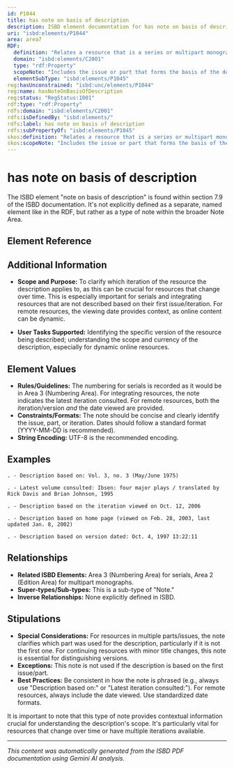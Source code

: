 ```yaml
---
id: P1044
title: has note on basis of description
description: ISBD element documentation for has note on basis of description
uri: "isbd:elements/P1044"
area: area7
RDF:
  definition: "Relates a resource that is a series or multipart monograph to a note on the issue, part, iteration, etc., that forms that basis of its description."
  domain: "isbd:elements/C2001"
  type: "rdf:Property"
  scopeNote: "Includes the issue or part that forms the basis of the description if the description of a serial or multipart monographic resource is not based on the first issue or part published. Includes the earliest analytic consulted and its date of publication, production, distribution, etc. if a description is made for an unnumbered monographic series itself. Includes the analytic and its date of publication if other analytics also have been consulted and the latest analytic can be identified. Includes the latest iteration consulted in preparing the description if the description is not based on the first iteration of an integrating resource. Includes the issue or iteration that forms the basis of the description of a remote-access electronic resource, along with the date on which it was viewed."
  elementSubType: "isbd:elements/P1045"
reg:hasUnconstrained: "isbd:unc/elements/P1044"
reg:name: hasNoteOnBasisOfDescription
reg:status: "RegStatus:1001"
rdf:type: "rdf:Property"
rdfs:domain: "isbd:elements/C2001"
rdfs:isDefinedBy: "isbd:elements/"
rdfs:label: has note on basis of description
rdfs:subPropertyOf: "isbd:elements/P1045"
skos:definition: "Relates a resource that is a series or multipart monograph to a note on the issue, part, iteration, etc., that forms that basis of its description."
skos:scopeNote: "Includes the issue or part that forms the basis of the description if the description of a serial or multipart monographic resource is not based on the first issue or part published. Includes the earliest analytic consulted and its date of publication, production, distribution, etc. if a description is made for an unnumbered monographic series itself. Includes the analytic and its date of publication if other analytics also have been consulted and the latest analytic can be identified. Includes the latest iteration consulted in preparing the description if the description is not based on the first iteration of an integrating resource. Includes the issue or iteration that forms the basis of the description of a remote-access electronic resource, along with the date on which it was viewed."
---
```

# has note on basis of description

The ISBD element "note on basis of description" is found within section 7.9 of the ISBD documentation. It's not explicitly defined as a separate, named element like in the RDF, but rather as a type of note within the broader Note Area.

## Element Reference


<ElementReference frontMatter={frontMatter} />

## Additional Information

- **Scope and Purpose:**  To clarify which iteration of the resource the description applies to, as this can be crucial for resources that change over time. This is especially important for serials and integrating resources that are not described based on their first issue/iteration. For remote resources, the viewing date provides context, as online content can be dynamic.

- **User Tasks Supported:** Identifying the specific version of the resource being described; understanding the scope and currency of the description, especially for dynamic online resources.

## Element Values

- **Rules/Guidelines:** The numbering for serials is recorded as it would be in Area 3 (Numbering Area).  For integrating resources, the note indicates the latest iteration consulted.  For remote resources, both the iteration/version *and* the date viewed are provided.
- **Constraints/Formats:** The note should be concise and clearly identify the issue, part, or iteration.  Dates should follow a standard format (YYYY-MM-DD is recommended).
- **String Encoding:**  UTF-8 is the recommended encoding.

## Examples

```
. - Description based on: Vol. 3, no. 3 (May/June 1975)
```

```
. - Latest volume consulted: Ibsen: four major plays / translated by Rick Davis and Brian Johnson, 1995
```

```
. - Description based on the iteration viewed on Oct. 12, 2006
```

```
. - Description based on home page (viewed on Feb. 28, 2003, last updated Jan. 8, 2002)
```

```
. - Description based on version dated: Oct. 4, 1997 13:22:11
```


## Relationships

- **Related ISBD Elements:** Area 3 (Numbering Area) for serials, Area 2 (Edition Area) for multipart monographs.
- **Super-types/Sub-types:** This is a sub-type of "Note."
- **Inverse Relationships:**  None explicitly defined in ISBD.

## Stipulations

- **Special Considerations:** For resources in multiple parts/issues,  the note clarifies which part was used for the description, particularly if it is not the first one. For continuing resources with minor title changes, this note is essential for distinguishing versions.
- **Exceptions:** This note is not used if the description is based on the first issue/part.
- **Best Practices:** Be consistent in how the note is phrased (e.g., always use "Description based on:" or "Latest iteration consulted:"). For remote resources, always include the date viewed.  Use standardized date formats.

It is important to note that this type of note provides contextual information crucial for understanding the description's scope.  It's particularly vital for resources that change over time or have multiple iterations available.


---

*This content was automatically generated from the ISBD PDF documentation using Gemini AI analysis.*
